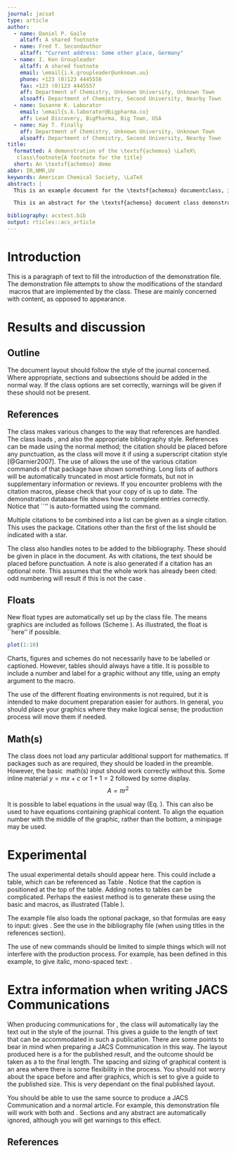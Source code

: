 ```yaml
---
journal: jacsat
type: article
author:
  - name: Daniel P. Gaile
    altaff: A shared footnote
  - name: Fred T. Secondauthor
    altaff: "Current address: Some other place, Germany"
  - name: I. Ken Groupleader
    altaff: A shared footnote
    email: \email{i.k.groupleader@unknown.uu}
    phone: +123 (0)123 4445556
    fax: +123 (0)123 4445557
    aff: Department of Chemistry, Unknown University, Unknown Town
    alsoaff: Department of Chemistry, Second University, Nearby Town
  - name: Susanne K. Laborator
    email: \email{s.k.laborator@bigpharma.co}
    aff: Lead Discovery, BigPharma, Big Town, USA
  - name: Kay T. Finally
    aff: Department of Chemistry, Unknown University, Unknown Town
    alsoaff: Department of Chemistry, Second University, Nearby Town
title:
  formatted: A demonstration of the \textsf{achemso} \LaTeX\
   class\footnote{A footnote for the title}
  short: An \textsf{achemso} demo
abbr: IR,NMR,UV
keywords: American Chemical Society, \LaTeX
abstract: |
  This is an example document for the \textsf{achemso} documentclass, intended for submissions to the American Chemical Society for publication. The class is based on the standard \LaTeXe\ \textsf{report} file, and does not seek to reproduce the appearanceof a published paper.

  This is an abstract for the \textsf{achemso} document class demonstration document.  An abstract is only allowed for certain manuscript types.  The selection of \texttt{journal} and \texttt{manuscript} will determine if an abstract is valid.  If not, the class will issue an appropriate error.This is the abstract.

bibliography: acstest.bib
output: rticles::acs_article
---
```


\begin{tocentry}
Some journals require a graphical entry for the Table of Contents.
This should be laid out ``print ready'' so that the sizing of the
text is correct.

Inside the \texttt{tocentry} environment, the font used is Helvetica
8\,pt, as required by \emph{Journal of the American Chemical
Society}.

The surrounding frame is 9\,cm by 3.5\,cm, which is the maximum
permitted for  \emph{Journal of the American Chemical Society}
graphical table of content entries. The box will not resize if the
content is too big: instead it will overflow the edge of the box.

This box and the associated title will always be printed on a
separate page at the end of the document.
\end{tocentry}

# Introduction
This is a paragraph of text to fill the introduction of the
demonstration file.  The demonstration file attempts to show the
modifications of the standard \LaTeX\ macros that are implemented by
the \textsf{achemso} class.  These are mainly concerned with content,
as opposed to appearance.

# Results and discussion

## Outline

The document layout should follow the style of the journal concerned.
Where appropriate, sections and subsections should be added in the
normal way. If the class options are set correctly, warnings will be
given if these should not be present.

## References

The class makes various changes to the way that references are
handled.  The class loads \textsf{natbib}, and also the
appropriate bibliography style.  References can be made using
the normal method; the citation should be placed before any
punctuation, as the class will move it if using a superscript
citation style [@Garnier2007].
The use of \textsf{natbib} allows the use of the various citation
commands of that package have shown
something.  Long lists of authors will be
automatically truncated in most article formats, but not in
supplementary information or reviews. If you
encounter problems with the citation macros, please check that
your copy of \textsf{natbib} is up to date. The demonstration
database file \texttt{achemso-demo.bib} shows how to complete
entries correctly. Notice that ``\latin{et al.}'' is auto-formatted
using the \texttt{\textbackslash latin} command.

Multiple citations to be combined into a list can be given as
a single citation.  This uses the \textsf{mciteplus} package.
Citations other than the first of the list should be indicated
with a star.

The class also handles notes to be added to the bibliography.  These
should be given in place in the document.  As with
citations, the text should be placed before punctuation.  A note is
also generated if a citation has an optional note.  This assumes that
the whole work has already been cited: odd numbering will result if
this is not the case .

## Floats

New float types are automatically set up by the class file.  The
means graphics are included as follows (Scheme \ref{sch:example}).  As
illustrated, the float is ``here'' if possible.
\begin{scheme}
  Your scheme graphic would go here: \texttt{.eps} format\\
  for \LaTeX\, or \texttt{.pdf} (or \texttt{.png}) for pdf\LaTeX\\
  \textsc{ChemDraw} files are best saved as \texttt{.eps} files:\\
  these can be scaled without loss of quality, and can be\\
  converted to \texttt{.pdf} files easily using \texttt{eps2pdf}.\\
  %\includegraphics{graphic}
  \caption{An example scheme}
  \label{sch:example}
\end{scheme}

```r
plot(1:10)
```

\begin{figure}
  As well as the standard float types \texttt{table}\\
  and \texttt{figure}, the class also recognises\\
  \texttt{scheme}, \texttt{chart} and \texttt{graph}.
  \caption{An example figure}
  \label{fgr:example}
\end{figure}

Charts, figures and schemes do not necessarily have to be labelled or
captioned.  However, tables should always have a title. It is
possible to include a number and label for a graphic without any
title, using an empty argument to the \texttt{\textbackslash caption}
macro.

The use of the different floating environments is not required, but
it is intended to make document preparation easier for authors. In
general, you should place your graphics where they make logical
sense; the production process will move them if needed.

## Math(s)

The \textsf{achemso} class does not load any particular additional
support for mathematics.  If packages such as \textsf{amsmath} are
required, they should be loaded in the preamble.  However,
the basic \LaTeX\ math(s) input should work correctly without
this.  Some inline material $y = mx + c$ or $1 + 1 = 2$
followed by some display. $$ A = \pi r^2 $$

It is possible to label equations in the usual way (Eq. \ref{eqn:example}).
\begin{equation}
  \frac{\mathrm{d}}{\mathrm{d}x} \, r^2 = 2r \label{eqn:example}
\end{equation}
This can also be used to have equations containing graphical
content. To align the equation number with the middle of the graphic,
rather than the bottom, a minipage may be used.
\begin{equation}
  \begin{minipage}[c]{0.80\linewidth}
    \centering
    As illustrated here, the width of \\
    the minipage needs to allow some  \\
    space for the number to fit in to.
    %\includegraphics{graphic}
  \end{minipage}
  \label{eqn:graphic}
\end{equation}

# Experimental

The usual experimental details should appear here.  This could
include a table, which can be referenced as Table \ref{tbl:example}.
Notice that the caption is positioned at the top of the table.
\begin{table}
  \caption{An example table}
  \label{tbl:example}
  \begin{tabular}{ll}
    \hline
    Header one  & Header two  \\
    \hline
    Entry one   & Entry two   \\
    Entry three & Entry four  \\
    Entry five  & Entry five  \\
    Entry seven & Entry eight \\
    \hline
  \end{tabular}
\end{table}

Adding notes to tables can be complicated.  Perhaps the easiest
method is to generate these using the basic
\texttt{\textbackslash textsuperscript} and
\texttt{\textbackslash emph} macros, as illustrated (Table \ref{tbl:notes}).
\begin{table}
  \caption{A table with notes}
  \label{tbl:notes}
  \begin{tabular}{ll}
    \hline
    Header one                            & Header two \\
    \hline
    Entry one\textsuperscript{\emph{a}}   & Entry two  \\
    Entry three\textsuperscript{\emph{b}} & Entry four \\
    \hline
  \end{tabular}

  \textsuperscript{\emph{a}} Some text;
  \textsuperscript{\emph{b}} Some more text.
\end{table}

The example file also loads the optional \textsf{mhchem} package, so
that formulas are easy to input: \texttt{\textbackslash ce\{H2SO4\}}
gives \ce{H2SO4}.  See the use in the bibliography file (when using
titles in the references section).

The use of new commands should be limited to simple things which will
not interfere with the production process.  For example,
\texttt{\textbackslash mycommand} has been defined in this example,
to give italic, mono-spaced text: \mycommand{some text}.

# Extra information when writing JACS Communications

When producing communications for \emph{J.~Am.\ Chem.\ Soc.}, the
class will automatically lay the text out in the style of the
journal. This gives a guide to the length of text that can be
accommodated in such a publication. There are some points to bear in
mind when preparing a JACS Communication in this way.  The layout
produced here is a \emph{model} for the published result, and the
outcome should be taken as a \emph{guide} to the final length. The
spacing and sizing of graphical content is an area where there is
some flexibility in the process.  You should not worry about the
space before and after graphics, which is set to give a guide to the
published size. This is very dependant on the final published layout.

You should be able to use the same source to produce a JACS
Communication and a normal article.  For example, this demonstration
file will work with both \texttt{type=article} and
\texttt{type=communication}. Sections and any abstract are
automatically ignored, although you will get warnings to this effect.

\begin{acknowledgement}

Please use ``The authors thank \ldots'' rather than ``The
authors would like to thank \ldots''.

The author thanks Mats Dahlgren for version one of \textsf{achemso},
and Donald Arseneau for the code taken from \textsf{cite} to move
citations after punctuation. Many users have provided feedback on the
class, which is reflected in all of the different demonstrations
shown in this document.

\end{acknowledgement}

\begin{suppinfo}

This will usually read something like: ``Experimental procedures and
characterization data for all new compounds. The class will
automatically add a sentence pointing to the information on-line:

\end{suppinfo}
## References


